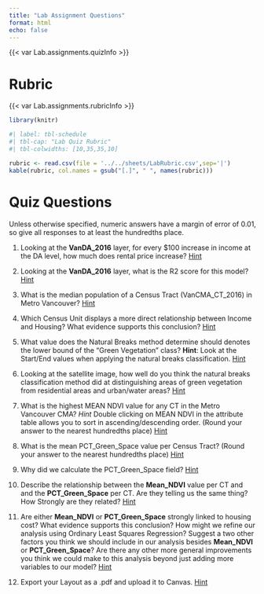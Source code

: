 ```yaml
---
title: "Lab Assignment Questions"
format: html
echo: false
---
```



{{< var Lab.assignments.quizInfo >}}

# Rubric

{{< var Lab.assignments.rubricInfo >}}

```r

library(knitr)
```

```r
#| label: tbl-schedule
#| tbl-cap: "Lab Quiz Rubric"
#| tbl-colwidths: [10,35,35,10]

rubric <- read.csv(file = '../../sheets/LabRubric.csv',sep='|')
kable(rubric, col.names = gsub("[.]", " ", names(rubric)))

```

# Quiz Questions


Unless otherwise specified, numeric answers have a margin of error of 0.01, so give all responses to at least the hundredths place.


(@) Looking at the **VanDA_2016** layer, for every $100 increase in income at the DA level, how much does rental price increase? [Hint](instructions.qmd#a-note-on-linear-regression)


(@) Looking at the **VanDA_2016** layer, what is the R2 score for this model? [Hint](instructions.qmd#a-note-on-linear-regression)


(@) What is the median population of a Census Tract (VanCMA_CT_2016) in Metro Vancouver? [Hint](instructions.qmd#comparing-cts-to-das)


(@) Which Census Unit displays a more direct relationship between Income and Housing?  What evidence supports this conclusion? [Hint](instructions.qmd#comparing-cts-to-das)
 

(@) What value does the Natural Breaks method determine should denotes the lower bound of the "Green Vegetation" class? **Hint**:  Look at the Start/End values when applying the natural breaks classification. [Hint](instructions.qmd#use-the-natural-breaks-classification)


(@) Looking at the satellite image, how well do you think the natural breaks classification method did at distinguishing areas of green vegetation from residential areas and urban/water areas? [Hint](instructions.qmd#change-the-base-map)


(@) What is the highest MEAN NDVI value for any CT in the Metro Vancouver CMA? *Hint* Double clicking on MEAN NDVI  in the attribute table allows you to sort in ascending/descending order.  (Round your answer to the nearest  hundredths place) [Hint](instructions.qmd#method-1-zonal-statistics-as-table)



(@) What is the mean PCT_Green_Space value per Census Tract?  (Round your answer to the nearest  hundredths place) [Hint](instructions.qmd#data-normalization)


(@) Why did we calculate the PCT_Green_Space field? [Hint](instructions.qmd#data-normalization)



(@) Describe the relationship between the **Mean_NDVI** value per CT and and the **PCT_Green_Space** per CT.  Are they telling us the same thing?  How Strongly are they related? [Hint](instructions.qmd#inspect-and-compare-the-outputs)


(@) Are either **Mean_NDVI** or **PCT_Green_Space** strongly linked to housing cost? What evidence supports this conclusion? How might we refine our analysis using Ordinary Least Squares Regression? Suggest a two other factors you think we should include in our analysis besides **Mean_NDVI** or **PCT_Green_Space**? Are there any other more general improvements you think we could make to this analysis beyond just adding more variables to our model? [Hint](instructions.qmd#inspect-and-compare-the-outputs)


(@) Export your Layout as a .pdf and upload it to Canvas. [Hint](instructions.qmd#making-your-map)



